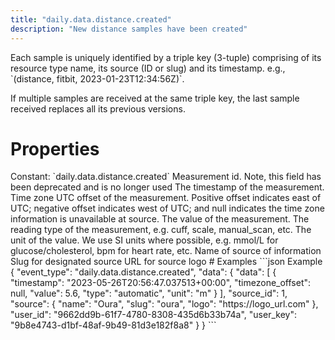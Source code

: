 ```yaml
---
title: "daily.data.distance.created"
description: "New distance samples have been created"
---
```

<Warning>
Each sample is uniquely identified by a triple key (3-tuple) comprising of its resource type name,
its source (ID or slug) and its timestamp. e.g., `(distance, fitbit, 2023-01-23T12:34:56Z)`.

If multiple samples are received at the same triple key, the last sample received replaces all its
previous versions.
</Warning>
# Properties
<ResponseField name="event_type" type="const string" required="true">
Constant: `daily.data.distance.created`
</ResponseField>
<ResponseField name="data" type="TimeseriesData" required="true">
<Expandable title="TimeseriesData" defaultOpen="true">
<ResponseField name="data" type="ClientFacingTimeseries[]" required="true">
<Expandable title="Item Schema: ClientFacingTimeseries" defaultOpen="true">
<ResponseField name="id" type="integer | null">
Measurement id. Note, this field has been deprecated and is no longer used
</ResponseField>
<ResponseField name="timestamp" type="string" required="true">
The timestamp of the measurement.
</ResponseField>
<ResponseField name="timezone_offset" type="integer | null">
Time zone UTC offset of the measurement. Positive offset indicates east of UTC; negative offset indicates west of UTC; and null indicates the time zone information is unavailable at source.
</ResponseField>
<ResponseField name="value" type="number" required="true">
The value of the measurement.
</ResponseField>
<ResponseField name="type" type="string | null">
The reading type of the measurement, e.g. cuff, scale, manual_scan, etc.
</ResponseField>
<ResponseField name="unit" type="string" required="true">
The unit of the value. We use SI units where possible, e.g. mmol/L for glucose/cholesterol, bpm for heart rate, etc.
</ResponseField>
</Expandable>
</ResponseField>
<ResponseField name="source_id" type="integer" required="true">
</ResponseField>
<ResponseField name="source" type="ClientFacingSource" required="true">
<Expandable title="ClientFacingSource" defaultOpen="true">
<ResponseField name="name" type="string" required="true">
Name of source of information
</ResponseField>
<ResponseField name="slug" type="string" required="true">
Slug for designated source
</ResponseField>
<ResponseField name="logo" type="string" required="true">
URL for source logo
</ResponseField>
</Expandable>
</ResponseField>
<ResponseField name="user_id" type="string" required="true">
</ResponseField>
<ResponseField name="user_key" type="string" required="true">
</ResponseField>
</Expandable>
</ResponseField>
# Examples
<CodeGroup>
```json Example
{
  "event_type": "daily.data.distance.created",
  "data": {
    "data": [
      {
        "timestamp": "2023-05-26T20:56:47.037513+00:00",
        "timezone_offset": null,
        "value": 5.6,
        "type": "automatic",
        "unit": "m"
      }
    ],
    "source_id": 1,
    "source": {
      "name": "Oura",
      "slug": "oura",
      "logo": "https://logo_url.com"
    },
    "user_id": "9662dd9b-61f7-4780-8308-435d6b33b74a",
    "user_key": "9b8e4743-d1bf-48af-9b49-81d3e182f8a8"
  }
}
```
</CodeGroup>
